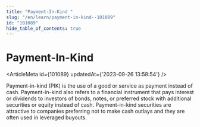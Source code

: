 ```yaml
---
title: "Payment-In-Kind "
slug: "/en/learn/payment-in-kind--101089"
id: "101089"
hide_table_of_contents: true
---
```



# Payment-In-Kind 

<ArticleMeta id={101089} updatedAt={'2023-09-26 13:58:54'} />
<div className='border-solid border-b border-t-0 my-4 border-[var(--ifm-color-gray-300)]' />

Payment-in-kind (PIK) is the use of a good or service as payment instead of cash. Payment-in-kind also refers to a financial instrument that pays interest or dividends to investors of bonds, notes, or preferred stock with additional securities or equity instead of cash. Payment-in-kind securities are attractive to companies preferring not to make cash outlays and they are often used in leveraged buyouts.
